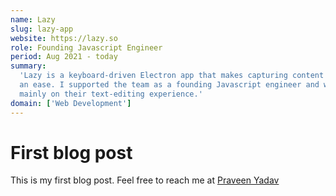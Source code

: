 ```yaml
---
name: Lazy
slug: lazy-app
website: https://lazy.so
role: Founding Javascript Engineer
period: Aug 2021 - today
summary:
  'Lazy is a keyboard-driven Electron app that makes capturing content and notes
  an ease. I supported the team as a founding Javascript engineer and worked
  mainly on their text-editing experience.'
domain: ['Web Development']
---
```



# First blog post

This is my first blog post. Feel free to reach me at
[Praveen Yadav](https://twitter.com/osfreak)
